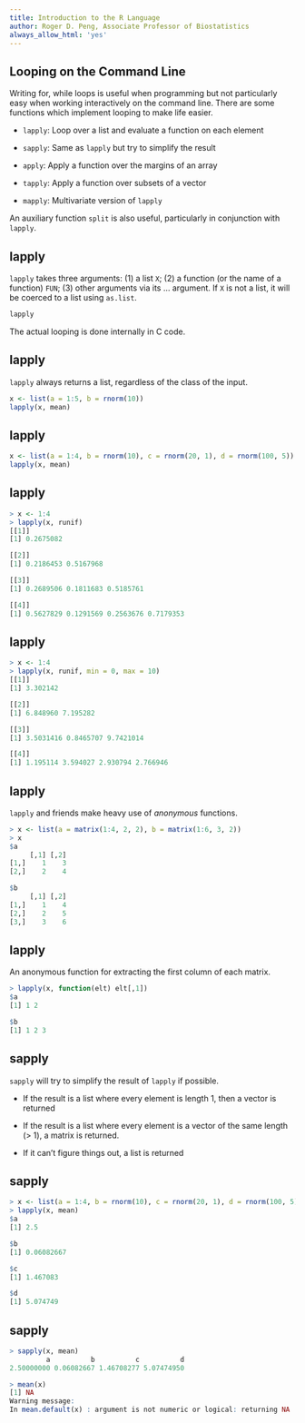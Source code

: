 ```yaml
---
title: Introduction to the R Language
author: Roger D. Peng, Associate Professor of Biostatistics
always_allow_html: 'yes'
---
```


## Looping on the Command Line

Writing for, while loops is useful when programming but not particularly easy when working interactively on the command line. There are some functions which implement looping to make life easier.

- `lapply`: Loop over a list and evaluate a function on each element 

- `sapply`: Same as `lapply` but try to simplify the result

- `apply`: Apply a function over the margins of an array

- `tapply`: Apply a function over subsets of a vector

- `mapply`: Multivariate version of `lapply`

An auxiliary function `split` is also useful, particularly in conjunction with `lapply`.


## lapply

`lapply` takes three arguments: (1) a list `X`; (2) a function (or the
name of a function) `FUN`; (3) other arguments via its
... argument. If `X` is not a list, it will be coerced to a list using
`as.list`.

```r
lapply
```

The actual looping is done internally in C code.


## lapply

`lapply` always returns a list, regardless of the class of the input.

```r
x <- list(a = 1:5, b = rnorm(10))
lapply(x, mean)
```


## lapply

```r
x <- list(a = 1:4, b = rnorm(10), c = rnorm(20, 1), d = rnorm(100, 5))
lapply(x, mean)
```


## lapply

```r
> x <- 1:4
> lapply(x, runif)
[[1]]
[1] 0.2675082

[[2]]
[1] 0.2186453 0.5167968

[[3]]
[1] 0.2689506 0.1811683 0.5185761

[[4]]
[1] 0.5627829 0.1291569 0.2563676 0.7179353
```


## lapply

```r
> x <- 1:4
> lapply(x, runif, min = 0, max = 10)
[[1]]
[1] 3.302142

[[2]]
[1] 6.848960 7.195282

[[3]]
[1] 3.5031416 0.8465707 9.7421014

[[4]]
[1] 1.195114 3.594027 2.930794 2.766946
```


## lapply

`lapply` and friends make heavy use of _anonymous_ functions.

```r
> x <- list(a = matrix(1:4, 2, 2), b = matrix(1:6, 3, 2)) 
> x
$a
     [,1] [,2]
[1,]    1    3
[2,]    2    4

$b
     [,1] [,2]
[1,]    1    4
[2,]    2    5
[3,]    3    6
```


## lapply

An anonymous function for extracting the first column of each matrix.

```r
> lapply(x, function(elt) elt[,1])
$a
[1] 1 2

$b
[1] 1 2 3
```


## sapply

`sapply` will try to simplify the result of `lapply` if possible.

- If the result is a list where every element is length 1, then a vector is returned

- If the result is a list where every element is a vector of the same length (> 1), a matrix is returned.

- If it can’t figure things out, a list is returned


## sapply

```r
> x <- list(a = 1:4, b = rnorm(10), c = rnorm(20, 1), d = rnorm(100, 5))
> lapply(x, mean)
$a
[1] 2.5

$b
[1] 0.06082667

$c
[1] 1.467083

$d
[1] 5.074749
```


## sapply

```r
> sapply(x, mean) 
         a          b          c          d
2.50000000 0.06082667 1.46708277 5.07474950

> mean(x)
[1] NA
Warning message:
In mean.default(x) : argument is not numeric or logical: returning NA
```
